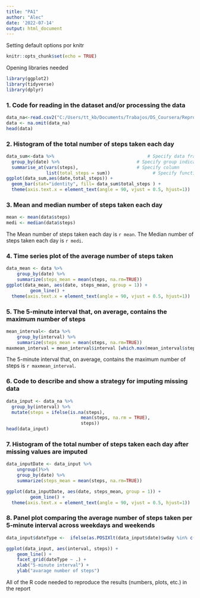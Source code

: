 ```yaml
---
title: "PA1"
author: "Alec"
date: '2022-07-14'
output: html_document
---
```


Setting default options por knitr
```r
knitr::opts_chunk$set(echo = TRUE)
```

Opening libraries needed
```r
library(ggplot2)
library(tidyverse)
library(dplyr)
```


### 1. Code for reading in the dataset and/or processing the data
```r
data_na<-read.csv2("C:/Users/tt_kb/Documents/Trabajos/DS_Coursera/Reproducible Research/Reproducible-Research/activity.csv", sep = ",")
data <- na.omit(data_na)
head(data)
```

### 2. Histogram of the total number of steps taken each day

```r
data_sum<-data %>%                                   # Specify data frame
  group_by(date) %>%                             # Specify group indicator
  summarise_at(vars(steps),                      # Specify column
               list(total_steps = sum))                # Specify function
ggplot(data_sum,aes(date,total_steps)) + 
  geom_bar(stat="identity", fill= data_sum$total_steps ) + 
  theme(axis.text.x = element_text(angle = 90, vjust = 0.5, hjust=1))
```
### 3. Mean and median number of steps taken each day
```r
mean <- mean(data$steps)
medi <- median(data$steps)
```
The Mean number of steps taken each day is `r mean`. 
The Median number of steps taken each day is `r medi`.


### 4. Time series plot of the average number of steps taken
```r
data_mean <- data %>%
    group_by(date) %>%
    summarize(steps_mean = mean(steps, na.rm=TRUE))  
ggplot(data_mean, aes(date, steps_mean, group = 1)) +
         geom_line() + 
  theme(axis.text.x = element_text(angle = 90, vjust = 0.5, hjust=1))
```

### 5. The 5-minute interval that, on average, contains the maximum number of steps
```r
mean_interval<- data %>%
    group_by(interval) %>%
    summarize(steps_mean = mean(steps, na.rm=TRUE))  
maxmean_interval = mean_interval$interval [which.max(mean_interval$steps_mean)]
```
The 5-minute interval that, on average, contains the maximum number of steps is `r maxmean_interval`. 


### 6. Code to describe and show a strategy for imputing missing data
```r
data_input <- data_na %>% 
  group_by(interval) %>% 
  mutate(steps = ifelse(is.na(steps), 
                            mean(steps, na.rm = TRUE), 
                            steps))
head(data_input)
```

### 7. Histogram of the total number of steps taken each day after missing values are imputed
```r
data_inputDate <- data_input %>%
    ungroup()%>%
    group_by(date) %>%
    summarize(steps_mean = mean(steps, na.rm=TRUE))

ggplot(data_inputDate, aes(date, steps_mean, group = 1)) +
         geom_line() + 
  theme(axis.text.x = element_text(angle = 90, vjust = 0.5, hjust=1))
```

### 8. Panel plot comparing the average number of steps taken per 5-minute interval across weekdays and weekends

```r
data_input$dateType <-  ifelse(as.POSIXlt(data_input$date)$wday %in% c(0,6), 'weekend', 'weekday')

ggplot(data_input, aes(interval, steps)) + 
    geom_line() + 
    facet_grid(dateType ~ .) +
    xlab("5-minute interval") + 
    ylab("avarage number of steps")
```

All of the R code needed to reproduce the results (numbers, plots, etc.) in the report


